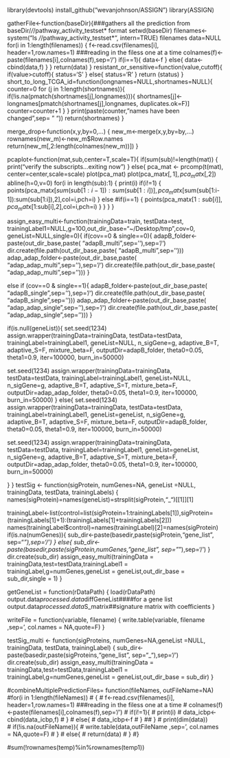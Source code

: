 library(devtools)
install_github("wevanjohnson/ASSIGN")
library(ASSIGN)

gatherFile<-function(baseDir){###gathers all the prediction from baseDir/*/*/pathway_activity_testset* format
  setwd(baseDir)
  filenames<-system("ls */*/pathway_activity_testset*", intern=TRUE)
  filenames
  data=NULL
  for(i in 1:length(filenames))
     {
        f<-read.csv(filenames[i], header=1,row.names=1) ###reading in the filess one at a time
        colnames(f)<-paste(filenames[i],colnames(f),sep='/')
        if(i==1){
                data<-f
       }
       else{
                data<-cbind(data,f)
      }
    }
  return(data)
}
resistant_or_sensitive=function(value,cutoff){
  if(value>cutoff){
  status='S'
  }
  else{
  status='R'
  }
  return (status)
}
short_to_long_TCGA_id=function(longnames=NULL,shortnames=NULL){
  counter=0
  for (j in 1:length(shortnames)){
    if(!is.na(pmatch(shortnames[j],longnames))){
      shortnames[j]<-longnames[pmatch(shortnames[j],longnames, duplicates.ok=F)]  
      counter=counter+1
    }
  }
  print(paste(counter,"names have been changed",sep= " "))
  return(shortnames)
}

merge_drop<-function(x,y,by=0,...)
{
  new_m<-merge(x,y,by=by,...)
  rownames(new_m)<-new_m$Row.names
  return(new_m[,2:length(colnames(new_m))])
}

pcaplot<-function(mat,sub,center=T,scale=T){
  if(sum(sub)!=length(mat))
    {
    print("verify the subscripts...exiting now")
    }
  else{
    pca_mat <- prcomp(t(mat), center=center,scale=scale)
    plot(pca_mat)
    plot(pca_mat$x[,1],pca_mat$x[,2])
    abline(h=0,v=0)
    for(i in length(sub):1)
      {
      print(i)
      if(i!=1)
        {
          points(pca_mat$x[sum(sub[1:i-1]):sum(sub[1:i])],pca_mat$x[sum(sub[1:i-1]):sum(sub[1:i]),2],col=i,pch=i)
        }
      else #if(i==1)
        {
        points(pca_mat$x[1:sub[i]],pca_mat$x[1:sub[i],2],col=i,pch=i)
        }
      }
  }
}


assign_easy_multi<-function(trainingData=train, testData=test, trainingLabel1=NULL,g=100,out_dir_base="~/Desktop/tmp",cov=0, geneList=NULL,single=0){
if(cov==0 & single==0){
  adapB_folder<-paste(out_dir_base,paste( "adapB_multi",sep=''),sep='/')
  dir.create(file.path(out_dir_base,paste( "adapB_multi",sep='')))
  adap_adap_folder<-paste(out_dir_base,paste( "adap_adap_multi",sep=''),sep='/')
  dir.create(file.path(out_dir_base,paste( "adap_adap_multi",sep='')))
  }

else if (cov==0 & single==1){
  adapB_folder<-paste(out_dir_base,paste( "adapB_single",sep=''),sep='/')
  dir.create(file.path(out_dir_base,paste( "adapB_single",sep='')))
  adap_adap_folder<-paste(out_dir_base,paste( "adap_adap_single",sep=''),sep='/')
  dir.create(file.path(out_dir_base,paste( "adap_adap_single",sep='')))
  }


if(is.null(geneList)){
  set.seed(1234)
  assign.wrapper(trainingData=trainingData, testData=testData, trainingLabel=trainingLabel1, geneList=NULL, n_sigGene=g, adaptive_B=T, adaptive_S=F, mixture_beta=F, outputDir=adapB_folder, theta0=0.05, theta1=0.9, iter=100000, burn_in=50000)  

  set.seed(1234)
  assign.wrapper(trainingData=trainingData, testData=testData, trainingLabel=trainingLabel1, geneList=NULL, n_sigGene=g, adaptive_B=T, adaptive_S=T, mixture_beta=F, outputDir=adap_adap_folder, theta0=0.05, theta1=0.9, iter=100000, burn_in=50000) 
}
else{
  set.seed(1234)
  assign.wrapper(trainingData=trainingData, testData=testData, trainingLabel=trainingLabel1, geneList=geneList, n_sigGene=g, adaptive_B=T, adaptive_S=F, mixture_beta=F, outputDir=adapB_folder, theta0=0.05, theta1=0.9, iter=100000, burn_in=50000)  

  set.seed(1234)
  assign.wrapper(trainingData=trainingData, testData=testData, trainingLabel=trainingLabel1, geneList=geneList, n_sigGene=g, adaptive_B=T, adaptive_S=T, mixture_beta=F, outputDir=adap_adap_folder, theta0=0.05, theta1=0.9, iter=100000, burn_in=50000) 


}
}
testSig <- function(sigProtein, numGenes=NA, geneList =NULL, trainingData, testData, trainingLabels)
{
  names(sigProtein)=names(geneList)=strsplit(sigProtein,"_")[[1]][1]

  trainingLabel<-list(control=list(sigProtein=1:trainingLabels[1]),sigProtein=(trainingLabels[1]+1):(trainingLabels[1]+trainingLabels[2]))
  names(trainingLabel$control)=names(trainingLabel)[2]=names(sigProtein)
  if(is.na(numGenes)){
    sub_dir<-paste(basedir,paste(sigProtein,"gene_list", sep="_"),sep='/')
  }
  else{
    sub_dir<-paste(basedir,paste(sigProtein,numGenes,"gene_list", sep="_"),sep='/')
  }
  dir.create(sub_dir)
  assign_easy_multi(trainingData = trainingData,test=testData,trainingLabel1 = trainingLabel,g=numGenes,geneList = geneList,out_dir_base = sub_dir,single = 1)
}


getGeneList = function(rDataPath) {
load(rDataPath)
output.data$processed.data$diffGeneList####for a gene list
output.data$processed.data$S_matrix##signature matrix with coefficients
}


writeFile = function(variable, filename) {
write.table(variable, filename ,sep='\t', col.names = NA,quote=F)
}

testSig_multi <- function(sigProteins, numGenes=NA,geneList =NULL, trainingData, testData, trainingLabel)
{
      sub_dir<-paste(basedir,paste(sigProteins,"gene_list", sep="_"),sep='/')
      dir.create(sub_dir)
      assign_easy_multi(trainingData = trainingData,test=testData,trainingLabel1 = trainingLabel,g=numGenes,geneList = geneList,out_dir_base = sub_dir)
}



#combineMultiplePredictionFiles= function(fileNames, outFileName=NA)
#for(i in 1:length(fileNames))
#  {
#   f<-read.csv(filenames[i], header=1,row.names=1) ###reading in the filess one at a time
#   colnames(f)<-paste(filenames[i],colnames(f),sep='/')
#   if(i!=1){
#     print(i)
#     data_icbp<-cbind(data_icbp,f)
#    }
#   else{
#     data_icbp<-f
#     }
##  }
#  print(dim(data))  
#  if(!is.na(outFileName)){
#    write.table(data,outFileName ,sep='\t', col.names = NA,quote=F)
#    }
#  else{
#    return(data)
#  }
#}

#sum(!rownames(temp)%in%rownames(temp1))

